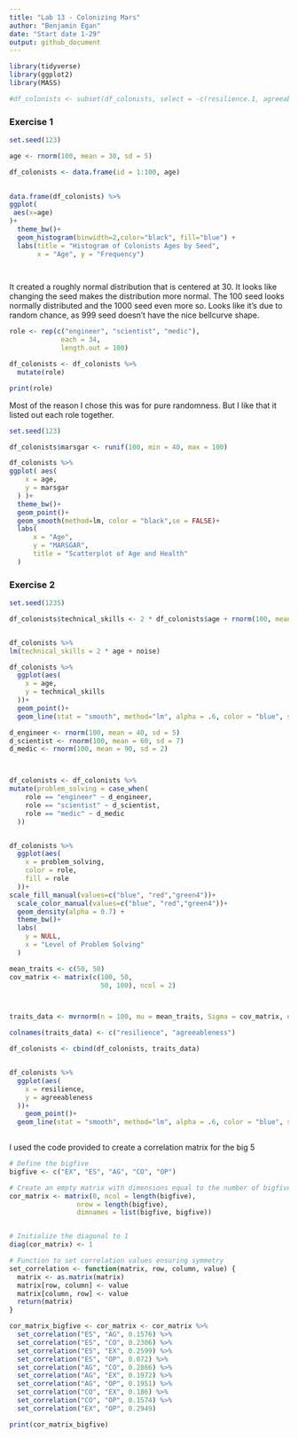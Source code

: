```yaml
---
title: "Lab 13 - Colonizing Mars"
author: "Benjamin Egan"
date: "Start date 1-29"
output: github_document
---
```


```r
library(tidyverse) 
library(ggplot2)
library(MASS)

#df_colonists <- subset(df_colonists, select = -c(resilience.1, agreeableness.1)) use if you need to remove extra columns

```

### Exercise 1

```r


set.seed(123)

age <- rnorm(100, mean = 30, sd = 5)

df_colonists <- data.frame(id = 1:100, age)
                                      

```

```r

data.frame(df_colonists) %>%
ggplot(
 aes(x=age)
)+
  theme_bw()+
  geom_histogram(binwidth=2,color="black", fill="blue") +
  labs(title = "Histogram of Colonists Ages by Seed",
       x = "Age", y = "Frequency")

  
```
It created a roughly normal distribution that is centered at 30. It looks like changing the seed makes the distribution more normal. The 100 seed looks normally distributed and the 1000 seed even more so. Looks like it's due to random chance, as 999 seed doesn't have the nice bellcurve shape.


```r

role <- rep(c("engineer", "scientist", "medic"), 
             each = 34, 
             length.out = 100)

df_colonists <- df_colonists %>%
  mutate(role)

print(role)
```
Most of the reason I chose this was for pure randomness. But I like that it listed out each role together.


```r

set.seed(123)

df_colonists$marsgar <- runif(100, min = 40, max = 100)

df_colonists %>%
ggplot( aes(
    x = age,
    y = marsgar
  ) )+
  theme_bw()+
  geom_point()+
  geom_smooth(method=lm, color = "black",se = FALSE)+
  labs(
      x = "Age",
      y = "MARSGAR",
      title = "Scatterplot of Age and Health"
  )

```


### Exercise 2

```r

set.seed(1235)

df_colonists$technical_skills <- 2 * df_colonists$age + rnorm(100, mean = 0, sd = 1)


df_colonists %>%
lm(technical_skills = 2 * age + noise)

df_colonists %>%
  ggplot(aes(
    x = age,
    y = technical_skills
  ))+
  geom_point()+
  geom_line(stat = "smooth", method="lm", alpha = .6, color = "blue", se = FALSE)

```

```r


d_engineer <- rnorm(100, mean = 40, sd = 5)
d_scientist <- rnorm(100, mean = 60, sd = 7)
d_medic <- rnorm(100, mean = 90, sd = 2)



df_colonists <- df_colonists %>%
mutate(problem_solving = case_when(
    role == "engineer" ~ d_engineer,
    role == "scientist" ~ d_scientist,
    role == "medic" ~ d_medic
  ))


df_colonists %>%
  ggplot(aes(
    x = problem_solving,
    color = role,
    fill = role
  ))+
scale_fill_manual(values=c("blue", "red","green4"))+
  scale_color_manual(values=c("blue", "red","green4"))+
  geom_density(alpha = 0.7) +
  theme_bw()+
  labs(
    y = NULL,
    x = "Level of Problem Solving"
  )
```

```r

mean_traits <- c(50, 50)
cov_matrix <- matrix(c(100, 50, 
                       50, 100), ncol = 2)



traits_data <- mvrnorm(n = 100, mu = mean_traits, Sigma = cov_matrix, empirical = FALSE)

colnames(traits_data) <- c("resilience", "agreeableness")

df_colonists <- cbind(df_colonists, traits_data)


df_colonists %>%
  ggplot(aes(
    x = resilience,
    y = agreeableness
  ))+
    geom_point()+
  geom_line(stat = "smooth", method="lm", alpha = .6, color = "blue", se = FALSE)
  

```

I used the code provided to create a correlation matrix for the big 5

```r

# Define the bigfive
bigfive <- c("EX", "ES", "AG", "CO", "OP")

# Create an empty matrix with dimensions equal to the number of bigfive
cor_matrix <- matrix(0, ncol = length(bigfive), 
                 nrow = length(bigfive), 
                 dimnames = list(bigfive, bigfive))


# Initialize the diagonal to 1
diag(cor_matrix) <- 1

# Function to set correlation values ensuring symmetry
set_correlation <- function(matrix, row, column, value) {
  matrix <- as.matrix(matrix)
  matrix[row, column] <- value
  matrix[column, row] <- value
  return(matrix)
}

cor_matrix_bigfive <- cor_matrix <- cor_matrix %>% 
  set_correlation("ES", "AG", 0.1576) %>% 
  set_correlation("ES", "CO", 0.2306) %>% 
  set_correlation("ES", "EX", 0.2599) %>% 
  set_correlation("ES", "OP", 0.072) %>% 
  set_correlation("AG", "CO", 0.2866) %>% 
  set_correlation("AG", "EX", 0.1972) %>% 
  set_correlation("AG", "OP", 0.1951) %>% 
  set_correlation("CO", "EX", 0.186) %>% 
  set_correlation("CO", "OP", 0.1574) %>% 
  set_correlation("EX", "OP", 0.2949)

print(cor_matrix_bigfive)

```

